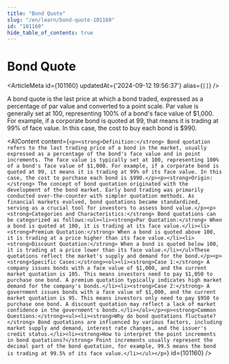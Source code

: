 ```yaml
---
title: "Bond Quote"
slug: "/en/learn/bond-quote-101160"
id: "101160"
hide_table_of_contents: true
---
```



# Bond Quote

<ArticleMeta id={101160} updatedAt={'2024-09-12 19:56:37'} alias={`[]`} />
<div className='border-solid border-b border-t-0 my-4 border-[var(--ifm-color-gray-300)]' />

A bond quote is the last price at which a bond traded, expressed as a percentage of par value and converted to a point scale. Par value is generally set at 100, representing 100% of a bond's face value of $1,000. For example, if a corporate bond is quoted at 99, that means it is trading at 99% of face value. In this case, the cost to buy each bond is $990.

<AIContent content={`<p><strong>Definition:</strong> Bond quotation refers to the last trading price of a bond in the market, usually expressed as a percentage of the bond's face value and in point increments. The face value is typically set at 100, representing 100% of a bond's face value of $1,000. For example, if a corporate bond is quoted at 99, it means it is trading at 99% of its face value. In this case, the cost to purchase each bond is $990.</p><p><strong>Origin:</strong> The concept of bond quotation originated with the development of the bond market. Early bond trading was primarily conducted over-the-counter with simpler quotation methods. As financial markets evolved, bond quotations became standardized, serving as a crucial tool for investors to assess bond value.</p><p><strong>Categories and Characteristics:</strong> Bond quotations can be categorized as follows:<ul><li><strong>Par Quotation:</strong> When a bond is quoted at 100, it is trading at its face value.</li><li><strong>Premium Quotation:</strong> When a bond is quoted above 100, it is trading at a price higher than its face value.</li><li><strong>Discount Quotation:</strong> When a bond is quoted below 100, it is trading at a price lower than its face value.</li></ul>These quotations reflect the market's supply and demand for the bond.</p><p><strong>Specific Cases:</strong><ol><li><strong>Case 1:</strong> A company issues bonds with a face value of $1,000, and the current market quotation is 105. This means investors need to pay $1,050 to purchase one bond. A premium quotation typically indicates high market demand for the company's bonds.</li><li><strong>Case 2:</strong> A government issues bonds with a face value of $1,000, and the current market quotation is 95. This means investors only need to pay $950 to purchase one bond. A discount quotation may reflect a lack of market confidence in the government's bonds.</li></ol></p><p><strong>Common Questions:</strong><ul><li><strong>Why do bond quotations fluctuate?</strong> Bond quotations are influenced by various factors, including market supply and demand, interest rate changes, and the issuer's credit status.</li><li><strong>How to interpret the point increments in bond quotations?</strong> Point increments usually represent the decimal part of the bond quotation, for example, 99.5 means the bond is trading at 99.5% of its face value.</li></ul></p>`} id={101160} />
